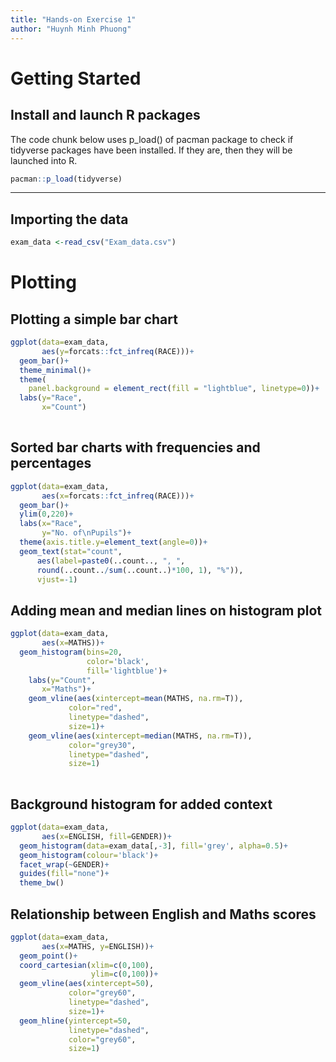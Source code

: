 ```yaml
---
title: "Hands-on Exercise 1"
author: "Huynh Minh Phuong"
---
```


# Getting Started

## Install and launch R packages

The code chunk below uses p_load() of pacman package to check if tidyverse packages have been installed. If they are, then they will be launched into R.

```r
pacman::p_load(tidyverse)
```

------------------------------------------------------------------------

## Importing the data

```r
exam_data <-read_csv("Exam_data.csv")
```

# Plotting

## Plotting a simple bar chart

```r
ggplot(data=exam_data,
       aes(y=forcats::fct_infreq(RACE)))+
  geom_bar()+
  theme_minimal()+
  theme(
    panel.background = element_rect(fill = "lightblue", linetype=0))+
  labs(y="Race",
       x="Count")
  
```

## Sorted bar charts with frequencies and percentages

```r
ggplot(data=exam_data,
       aes(x=forcats::fct_infreq(RACE)))+
  geom_bar()+
  ylim(0,220)+
  labs(x="Race",
       y="No. of\nPupils")+
  theme(axis.title.y=element_text(angle=0))+
  geom_text(stat="count", 
      aes(label=paste0(..count.., ", ", 
      round(..count../sum(..count..)*100, 1), "%")),
      vjust=-1)
```

## Adding mean and median lines on histogram plot

```r
ggplot(data=exam_data,
       aes(x=MATHS))+
  geom_histogram(bins=20, 
                 color='black', 
                 fill='lightblue')+
    labs(y="Count",
       x="Maths")+
    geom_vline(aes(xintercept=mean(MATHS, na.rm=T)),
             color="red", 
             linetype="dashed", 
             size=1)+
    geom_vline(aes(xintercept=median(MATHS, na.rm=T)),
             color="grey30",
             linetype="dashed", 
             size=1)
  
```

## Background histogram for added context

```r
ggplot(data=exam_data,
       aes(x=ENGLISH, fill=GENDER))+
  geom_histogram(data=exam_data[,-3], fill='grey', alpha=0.5)+
  geom_histogram(colour='black')+
  facet_wrap(~GENDER)+
  guides(fill="none")+
  theme_bw()
```

## Relationship between English and Maths scores

```r
ggplot(data=exam_data,
       aes(x=MATHS, y=ENGLISH))+
  geom_point()+
  coord_cartesian(xlim=c(0,100),
                  ylim=c(0,100))+
  geom_vline(aes(xintercept=50),
             color="grey60", 
             linetype="dashed", 
             size=1)+
  geom_hline(yintercept=50,
             linetype="dashed",
             color="grey60",
             size=1)
```
